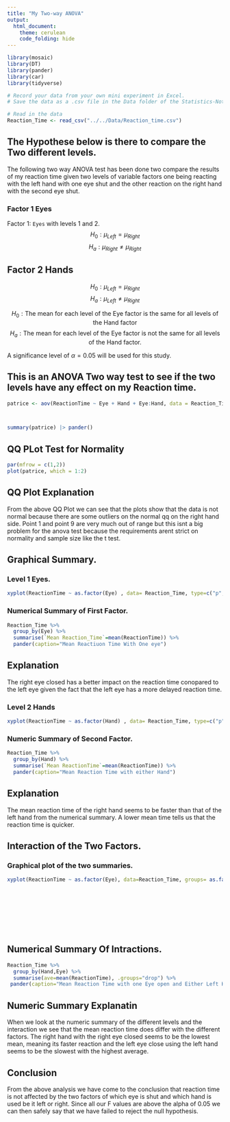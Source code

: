 ```yaml
---
title: "My Two-way ANOVA"
output: 
  html_document:
    theme: cerulean
    code_folding: hide
---
```


```r
library(mosaic)
library(DT)
library(pander)
library(car)
library(tidyverse)

# Record your data from your own mini experiment in Excel.
# Save the data as a .csv file in the Data folder of the Statistics-Notebook.

# Read in the data
Reaction_Time <- read_csv("../../Data/Reaction_time.csv")
```

## The Hypothese below is there to compare the Two different levels.

The following two way ANOVA test has been done two compare the results of my reaction time given two levels of variable factors one being reacting with the left hand with one eye shut and the other reaction  on the right hand with the second eye shut.

### Factor 1 Eyes


Factor 1: `Eyes` with levels $1$ and $2$.
$$
  H_0: \mu_{Left} = \mu_{Right}
$$
$$
  H_a: \mu_{Right} \neq \mu_{Right}
$$

## Factor 2 Hands

$$
  H_0: \mu_{Left} = \mu_{Right}
$$
$$
  H_a: \mu_{Left} \neq \mu_{Right} 
$$





$$
  H_0: \text{The mean for each level of the Eye factor is the same for all levels of the Hand factor}
$$
$$
  H_a: \text{The mean for each level of the Eye factor is not the same for all levels of the Hand factor.}
$$


A significance level of $\alpha = 0.05$ will be used for this study.


















<!-- Instructions:

Perform your own mini experiment using two factors that each have at least two levels. Analyze your data using a two-way ANOVA.

Studying reaction time is recommended because the data is quickly collected.

While you should use the warpbreaks example analyses as your guide on how to properly complete this analysis, you should also be creative in your final delivery of this analysis. If you copy the format and approach of the example analyses, be sure to give credit in your document to these example analyses. You could write something like, "This work is modeled after the [warpbreaks](https://byuistats.github.io/Statistics-Notebook/Analyses/ANOVA/Examples/warpbreaksTwoWayANOVA.html) analysis." Whatever you do, DO NOT use any of the written statements from the example analyses in your analysis unless you quote them directly and give credit. Using someone else's writing as your own without giving credit to the original author is plagiarism and is an Honor Code Violation. So do your own work. Plus, the more you try to write things in your own words, the more you will learn. Also, note that there aren't really any "rules" about exactly how your document should be organized. So be creative and organize your file in a way that makes sense to you, but still has all important elements.

-->


## This is an ANOVA Two way test to see if the two levels have any effect on my Reaction time.


```r
patrice <- aov(ReactionTime ~ Eye + Hand + Eye:Hand, data = Reaction_Time)



summary(patrice) |> pander()
```





## QQ PLot Test for Normality


```r
par(mfrow = c(1,2))
plot(patrice, which = 1:2)
```


## QQ Plot Explanation

From the above QQ Plot we can see that the plots show that the data is not normal because there are some outliers on the normal qq on the right hand side. Point 1 and point 9 are very much out of range but this isnt a big problem for the anova test because the requirements arent strict on normality and sample size like the t test.




## Graphical Summary.

### Level 1 Eyes.

```r
xyplot(ReactionTime ~ as.factor(Eye) , data= Reaction_Time, type=c("p","a"), main="Shut Either Eye", col='red', xlab="Eye", ylab="Reaction Time") 
```


### Numerical Summary of First Factor.

```r
Reaction_Time %>%
  group_by(Eye) %>%
  summarise(`Mean Reaction_Time`=mean(ReactionTime)) %>%
  pander(caption="Mean Reactiuon Time With One eye")
```

## Explanation

The right eye closed has a better impact on the reaction time conopared to the left eye given the fact that the left eye has a more delayed reaction time.




### Level 2 Hands

```r
xyplot(ReactionTime ~ as.factor(Hand) , data= Reaction_Time, type=c("p","a"), main="Either hand Can be used", col='green', xlab="Hand", ylab="Reaction Time") 
```



### Numeric Summary of Second Factor.


```r
Reaction_Time %>%
  group_by(Hand) %>%
  summarise(`Mean ReactionTime`=mean(ReactionTime)) %>%
  pander(caption="Mean Reaction Time with either Hand")
```

## Explanation

The mean reaction time of the right hand seems to be faster than that of the left hand from the numerical summary. A lower mean time tells us that the reaction time is quicker.




## Interaction of the Two Factors.

### Graphical plot of the two summaries.

```r
xyplot(ReactionTime ~ as.factor(Eye), data=Reaction_Time, groups= as.factor(Hand), type=c("p","a"), main="Significance of the Interaction",xlab= "Eye" ,auto.key= list(corner=c(1,1)))



       






```


## Numerical Summary Of Intractions.

```r
Reaction_Time %>%
  group_by(Hand,Eye) %>%
  summarise(ave=mean(ReactionTime), .groups="drop") %>%
 pander(caption="Mean Reaction Time with one Eye open and Either Left Hand or Right Hand")
```


## Numeric Summary Explanatin

When we look at the numeric summary of the different levels and the interaction we see that the mean reaction time does differ with the different factors. The right hand with the right eye closed seems to be the lowest mean, meaning its faster reaction and the left eye close using the left hand seems to be the slowest with the highest average.






## Conclusion

From the above analysis we have come to the conclusion that reaction time is not affected by the two factors of which eye is shut and which hand is used be it left or right. Since all our F values are above the alpha of 0.05 we can then safely say that we have failed to reject the null hypothesis.


